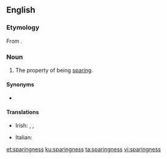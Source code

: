 ==English==

===Etymology===
From {{affix|en|sparing|-ness}}.

===Noun===
{{en-noun|-}}

# The property of being [[sparing]].

====Synonyms====
* {{l|en|frugality}}

====Translations====
{{trans-top|the property of being sparing}}
* Irish: {{t|ga|coigilteas|m}}, {{t|ga|cruinneas|m}}, {{t|ga|spárálacht|f}}
{{trans-mid}}
* Italian: {{t+|it|parsimonia|f}}
{{trans-bottom}}

[[et:sparingness]]
[[ku:sparingness]]
[[ta:sparingness]]
[[vi:sparingness]]